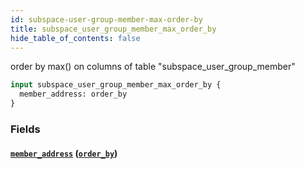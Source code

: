 ```yaml
---
id: subspace-user-group-member-max-order-by
title: subspace_user_group_member_max_order_by
hide_table_of_contents: false
---
```



order by max() on columns of table "subspace_user_group_member"

```graphql
input subspace_user_group_member_max_order_by {
  member_address: order_by
}
```


### Fields

#### [`member_address`](#) ([`order_by`](../enums/order-by))







